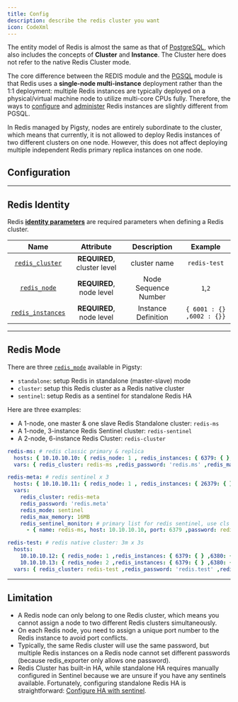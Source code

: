 ```yaml
---
title: Config
description: describe the redis cluster you want
icon: CodeXml
---
```


The entity model of Redis is almost the same as that of [PostgreSQL](/docs/concept/model/#er-diagram), which also includes the concepts of **Cluster** and **Instance**. The Cluster here does not refer to the native Redis Cluster mode.

The core difference between the REDIS module and the [PGSQL](/docs/pgsql/) module is that Redis uses a **single-node multi-instance** deployment rather than the 1:1 deployment: multiple Redis instances are typically deployed on a physical/virtual machine node to utilize multi-core CPUs fully. Therefore, the ways to [configure](/docs/redis/config/#configuration) and [administer](/docs/redis/config/#administration) Redis instances are slightly different from PGSQL.

In Redis managed by Pigsty, nodes are entirely subordinate to the cluster, which means that currently, it is not allowed to deploy Redis instances of two different clusters on one node. However, this does not affect deploying multiple independent Redis primary replica instances on one node.

## Configuration

------

## Redis Identity

Redis [**identity parameters**](/docs/redis/param/#redis_id) are required parameters when defining a Redis cluster.

|                             Name                             |          Attribute          |     Description      |          Example          |
| :----------------------------------------------------------: | :-------------------------: | :------------------: | :-----------------------: |
| [`redis_cluster`](/docs/redis/param/#redis_cluster) | **REQUIRED**, cluster level |     cluster name     |       `redis-test`        |
| [`redis_node`](/docs/redis/param/#redis_node) |  **REQUIRED**, node level   | Node Sequence Number |          `1`,`2`          |
| [`redis_instances`](/docs/redis/param/#redis_instances) |  **REQUIRED**, node level   | Instance Definition  | `{ 6001 : {} ,6002 : {}}` |

------

## Redis Mode

There are three [`redis_mode`](/docs/redis/param/#redis_mode) available in Pigsty:

- `standalone`: setup Redis in standalone (master-slave) mode
- `cluster`: setup this Redis cluster as a Redis native cluster
- `sentinel`: setup Redis as a sentinel for standalone Redis HA

Here are three examples:

- A 1-node, one master & one slave Redis Standalone cluster: `redis-ms`
- A 1-node, 3-instance Redis Sentinel cluster: `redis-sentinel`
- A 2-node, 6-instance Redis Cluster: `redis-cluster`

```yaml
redis-ms: # redis classic primary & replica
  hosts: { 10.10.10.10: { redis_node: 1 , redis_instances: { 6379: { }, 6380: { replica_of: '10.10.10.10 6379' } } } }
  vars: { redis_cluster: redis-ms ,redis_password: 'redis.ms' ,redis_max_memory: 64MB }

redis-meta: # redis sentinel x 3
  hosts: { 10.10.10.11: { redis_node: 1 , redis_instances: { 26379: { } ,26380: { } ,26381: { } } } }
  vars:
    redis_cluster: redis-meta
    redis_password: 'redis.meta'
    redis_mode: sentinel
    redis_max_memory: 16MB
    redis_sentinel_monitor: # primary list for redis sentinel, use cls as name, primary ip:port
      - { name: redis-ms, host: 10.10.10.10, port: 6379 ,password: redis.ms, quorum: 2 }

redis-test: # redis native cluster: 3m x 3s
  hosts:
    10.10.10.12: { redis_node: 1 ,redis_instances: { 6379: { } ,6380: { } ,6381: { } } }
    10.10.10.13: { redis_node: 2 ,redis_instances: { 6379: { } ,6380: { } ,6381: { } } }
  vars: { redis_cluster: redis-test ,redis_password: 'redis.test' ,redis_mode: cluster, redis_max_memory: 32MB }
```

------

## Limitation

- A Redis node can only belong to one Redis cluster, which means you cannot assign a node to two different Redis clusters simultaneously.
- On each Redis node, you need to assign a unique port number to the Redis instance to avoid port conflicts.
- Typically, the same Redis cluster will use the same password, but multiple Redis instances on a Redis node cannot set different passwords (because redis_exporter only allows one password).
- Redis Cluster has built-in HA, while standalone HA requires manually configured in Sentinel because we are unsure if you have any sentinels available. Fortunately, configuring standalone Redis HA is straightforward: [Configure HA with sentinel](/docs/redis/admin/#configure-ha-with-sentinel).